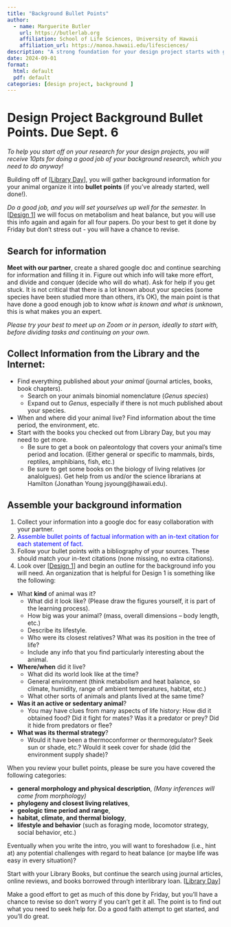 ```yaml
---
title: "Background Bullet Points"
author:
  - name: Marguerite Butler  
    url: https://butlerlab.org
    affiliation: School of Life Sciences, University of Hawaii
    affiliation_url: https://manoa.hawaii.edu/lifesciences/
description: "A strong foundation for your design project starts with great background"
date: 2024-09-01
format: 
  html: default 
  pdf: default
categories: [design project, background ]
---
```


# Design Project Background Bullet Points. Due Sept. 6 

_To help you start off on your research for your design projects, you will receive 10pts for doing a good job of your background research, which you need to do anyway!_ 

Building off of \[[Library Day](..\posts\2024-08-29-Library-day\index.qmd)\], you will gather background information for your animal organize it into __bullet points__ (if you've already started, well done!). 

_Do a good job, and you will set yourselves up well for the semester._ In \[[Design 1](1.MetabolismTempDesign1.pdf)\] we will focus on metabolism and heat balance, but you will use this info again and again for all four papers. Do your best to get it done by Friday but don't stress out - you will have a chance to revise. 

## Search for information

__Meet with our partner__, create a shared google doc and continue  searching for information and filling it in. Figure out which info will take more effort, and divide and conquer (decide who will do what). Ask for help if you get stuck. It is not critical that there is a lot known about your species (some species have been studied more than others, it's OK), the main point is that have done a good enough job to know _what is known and what is unknown_, this is what makes you an expert.

_Please try your best to meet up on Zoom or in person, ideally to start with, before dividing tasks and continuing on your own._ 

:::{.callout-tip}
# Collect Information from the Library and the Internet:
- Find everything published about _your animal_ (journal articles, books, book chapters). 
  + Search on your animals binomial nomenclature (_Genus species_)
  + Expand out to _Genus_, especially if there is not much published about your species. 
- When and where did your animal live? Find information about the time period, the environment, etc. 
- Start with the books you checked out from Library Day, but you may need to get more. 
  + Be sure to get a book on paleontology that covers your animal's time period and location. (Either general or specific to mammals, birds, reptiles, amphibians, fish, etc.)
  + Be sure to get some books on the biology of living relatives (or analolgues). 
Get help from us and/or the science librarians at Hamilton (Jonathan Young jsyoung@hawaii.edu).  
:::

## Assemble your background information 

1. Collect your information into a google doc for easy collaboration with your partner. 
2. [Assemble bullet points of factual information with an in-text citation for each statement of fact.]{style="color: blue"} 
3. Follow your bullet points with a bibliography of your sources. These should match your in-text citations (none missing, no extra citations).
4. Look over \[[Design 1](1.MetabolismTempDesign1.pdf)\] and begin an outline for the background info you will need. An organization that is helpful for Design 1 is something like the following:  

- What __kind__ of animal was it? 
  + What did it look like? (Please draw the figures yourself, it is part of the learning process).  
  + How big was your animal? (mass, overall dimensions -- body length, etc.)
  + Describe its lifestyle. 
  + Who were its closest relatives? What was its position in the tree of life? 
  + Include any info that you find particularly interesting about the animal. 
- __Where/when__ did it live?  
  + What did its world look like at the time? 
  +  General environment (think metabolism and heat balance, so climate, humidity, range of ambient temperatures, habitat, etc.) 
  +  What other sorts of animals and plants lived at the same time?  
- __Was it an active or sedentary animal__? 
  + You may have clues from many aspects of life history: How did it obtained food? Did it fight for mates? Was it a predator or prey? Did it hide from predators or flee? 
- __What was its thermal strategy__? 
  + Would it have been a thermoconformer or thermoregulator? Seek sun or shade, etc.? Would it seek cover for shade (did the environment supply shade)? 

When you review your bullet points, please be sure you have covered the following categories:

- __general morphology and physical description__, *(Many inferences will come from morphology)*
- __phylogeny and closest living relatives__, 
- __geologic time period and range__, 
- __habitat, climate, and thermal biology__, 
- __lifestyle and behavior__ (such as foraging mode, locomotor strategy, social behavior, etc.)

Eventually when you write the intro, you will want to foreshadow (i.e., hint at) any potential challenges with regard to heat balance (or maybe life was easy in every situation)? 

Start with your Library Books, but continue the search using journal articles, online reviews, and books borrowed through interlibrary loan. \[[Library Day](../../posts/2024-08-29-Library-day)\]

Make a good effort to get as much of this done by Friday, but you'll have a chance to revise so don't worry if you can't get it all. The point is to find out what you need to seek help for. Do a good faith attempt to get started, and you'll do great. 
